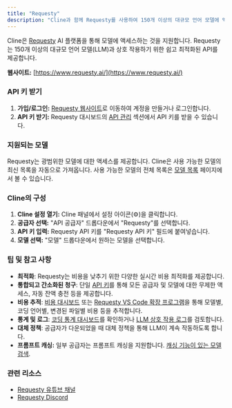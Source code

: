```yaml
---
title: "Requesty"
description: "Cline과 함께 Requesty를 사용하여 150개 이상의 대규모 언어 모델에 액세스하고 최적화하는 방법을 알아보세요."
---
```


Cline은 [Requesty](https://www.requesty.ai/) AI 플랫폼을 통해 모델에 액세스하는 것을 지원합니다. Requesty는 150개 이상의 대규모 언어 모델(LLM)과 상호 작용하기 위한 쉽고 최적화된 API를 제공합니다.

**웹사이트:** [https://www.requesty.ai/](https://www.requesty.ai/)

### API 키 받기

1.  **가입/로그인:** [Requesty 웹사이트](https://www.requesty.ai/)로 이동하여 계정을 만들거나 로그인합니다.
2.  **API 키 받기:** Requesty 대시보드의 [API 관리](https://app.requesty.ai/manage-api) 섹션에서 API 키를 받을 수 있습니다.

### 지원되는 모델

Requesty는 광범위한 모델에 대한 액세스를 제공합니다. Cline은 사용 가능한 모델의 최신 목록을 자동으로 가져옵니다. 사용 가능한 모델의 전체 목록은 [모델 목록](https://app.requesty.ai/router/list) 페이지에서 볼 수 있습니다.

### Cline의 구성

1.  **Cline 설정 열기:** Cline 패널에서 설정 아이콘(⚙️)을 클릭합니다.
2.  **공급자 선택:** "API 공급자" 드롭다운에서 "Requesty"를 선택합니다.
3.  **API 키 입력:** Requesty API 키를 "Requesty API 키" 필드에 붙여넣습니다.
4.  **모델 선택:** "모델" 드롭다운에서 원하는 모델을 선택합니다.

### 팁 및 참고 사항

-   **최적화**: Requesty는 비용을 낮추기 위한 다양한 실시간 비용 최적화를 제공합니다.
-   **통합되고 간소화된 청구**: 단일 [API 키](https://app.requesty.ai/manage-api)를 통해 모든 공급자 및 모델에 대한 무제한 액세스, 자동 잔액 충전 등을 제공합니다.
-   **비용 추적**: [비용 대시보드](https://app.requesty.ai/cost-management) 또는 [Requesty VS Code 확장 프로그램](https://marketplace.visualstudio.com/items?itemName=Requesty.requesty)을 통해 모델별, 코딩 언어별, 변경된 파일별 비용 등을 추적합니다.
-   **통계 및 로그**: [코딩 통계 대시보드](https://app.requesty.ai/usage-stats)를 확인하거나 [LLM 상호 작용 로그](https://app.requesty.ai/logs)를 검토합니다.
-   **대체 정책**: 공급자가 다운되었을 때 대체 정책을 통해 LLM이 계속 작동하도록 합니다.
-   **프롬프트 캐싱:** 일부 공급자는 프롬프트 캐싱을 지원합니다. [캐싱 기능이 있는 모델 검색](https://app.requesty.ai/router/list).

### 관련 리소스

-   [Requesty 유튜브 채널](https://www.youtube.com/@requestyAI)
-   [Requesty Discord](https://requesty.ai/discord)

